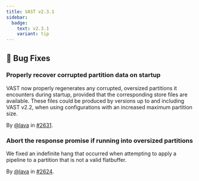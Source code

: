 ```yaml
---
title: VAST v2.3.1
sidebar:
  badge:
    text: v2.3.1
    variant: tip
---
```


## 🐛 Bug Fixes

### Properly recover corrupted partition data on startup

VAST now properly regenerates any corrupted, oversized partitions it encounters
during startup, provided that the corresponding store files are available. These
files could be produced by versions up to and including VAST v2.2, when using
configurations with an increased maximum partition size.

By [@lava](https://github.com/lava) in [#2631](https://github.com/tenzir/tenzir/pull/2631).

### Abort the response promise if running into oversized partitions

We fixed an indefinite hang that occurred when attempting to apply a pipeline to
a partition that is not a valid flatbuffer.

By [@lava](https://github.com/lava) in [#2624](https://github.com/tenzir/tenzir/pull/2624).